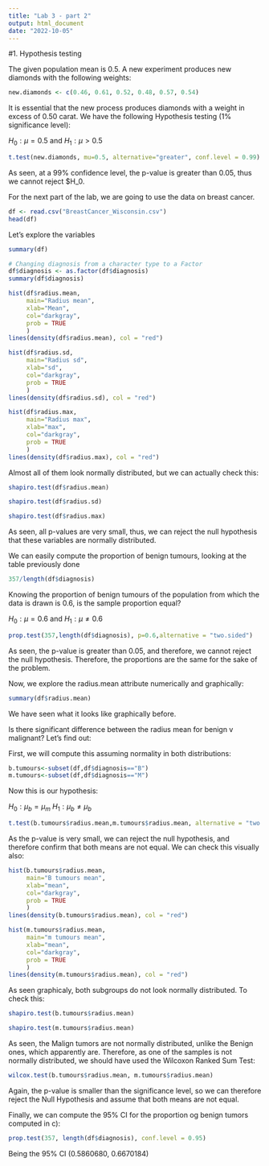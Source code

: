 ---
title: "Lab 3 - part 2"
output: html_document
date: "2022-10-05"
---
#1. Hypothesis testing

The given population mean is 0.5. A new experiment produces new diamonds with the following weights:

```{r}
new.diamonds <- c(0.46, 0.61, 0.52, 0.48, 0.57, 0.54)
```

It is essential that the new process produces diamonds with a weight in excess of 0.50 carat. We have the following Hypothesis testing (1% significance level):

$H_0: \mu=0.5$ and $H_1: \mu \gt 0.5$

```{r}
t.test(new.diamonds, mu=0.5, alternative="greater", conf.level = 0.99)
```
As seen, at a 99% confidence level, the p-value is greater than 0.05, thus we cannot reject $H_0. 

For the next part of the lab, we are going to use the data on breast cancer.

```{r}
df <- read.csv("BreastCancer_Wisconsin.csv")
head(df)
```
Let's explore the variables

```{r}
summary(df)
```

```{r}
# Changing diagnosis from a character type to a Factor
df$diagnosis <- as.factor(df$diagnosis)
summary(df$diagnosis)
```

```{r}
hist(df$radius.mean, 
     main="Radius mean", 
     xlab="Mean", 
     col="darkgray",
     prob = TRUE
     )
lines(density(df$radius.mean), col = "red") 
```

```{r}
hist(df$radius.sd, 
     main="Radius sd", 
     xlab="sd", 
     col="darkgray",
     prob = TRUE
     )
lines(density(df$radius.sd), col = "red") 
```

```{r}
hist(df$radius.max, 
     main="Radius max", 
     xlab="max", 
     col="darkgray",
     prob = TRUE
     )
lines(density(df$radius.max), col = "red") 
```

Almost all of them look normally distributed, but we can actually check this:

```{r}
shapiro.test(df$radius.mean)
```

```{r}
shapiro.test(df$radius.sd)
```

```{r}
shapiro.test(df$radius.max)
```

As seen, all p-values are very small, thus, we can reject the null hypothesis that these variables are normally distributed.

We can easily compute the proportion of benign tumours, looking at the table previously done

```{r}
357/length(df$diagnosis)
```

Knowing the proportion of benign tumours of the population from which the data is drawn is 0.6, is the sample proportion equal?

$H_0: \mu=0.6$ and $H_1: \mu \ne 0.6$

```{r}
prop.test(357,length(df$diagnosis), p=0.6,alternative = "two.sided")
```

As seen, the p-value is greater than 0.05, and therefore, we cannot reject the null hypothesis. Therefore, the proportions are the same for the sake of the problem. 

Now, we explore the radius.mean attribute numerically and graphically:

```{r}
summary(df$radius.mean)
```

We have seen what it looks like graphically before.

Is there significant difference between the radius mean for benign v malignant? Let's find out:

First, we will compute this assuming normality in both distributions:

```{r}
b.tumours<-subset(df,df$diagnosis=="B")
m.tumours<-subset(df,df$diagnosis=="M")
```

Now this is our hypothesis:

$H_0: \mu_{b}=\mu_{m}$ $H_1: \mu_{b} \ne \mu_{b}$

```{r}
t.test(b.tumours$radius.mean,m.tumours$radius.mean, alternative = "two.sided")

```

As the p-value is very small, we can reject the null hypothesis, and therefore confirm that both means are not equal. We can check this visually also:

```{r}
hist(b.tumours$radius.mean, 
     main="B tumours mean", 
     xlab="mean", 
     col="darkgray",
     prob = TRUE
     )
lines(density(b.tumours$radius.mean), col = "red")
```

```{r}
hist(m.tumours$radius.mean, 
     main="m tumours mean", 
     xlab="mean", 
     col="darkgray",
     prob = TRUE
     )
lines(density(m.tumours$radius.mean), col = "red")
```
As seen graphicaly, both subgroups do not look normally distributed. To check this:

```{r}
shapiro.test(b.tumours$radius.mean)
```
```{r}
shapiro.test(m.tumours$radius.mean)
```
As seen, the Malign tumors are not normally distributed, unlike the Benign ones, which apparently are. Therefore, as one of the samples is not normally distributed, we should have used the Wilcoxon Ranked Sum Test:

```{r}
wilcox.test(b.tumours$radius.mean, m.tumours$radius.mean)
```
Again, the p-value is smaller than the significance level, so we can therefore reject the Null Hypothesis and assume that both means are not equal.

Finally, we can compute the 95% CI for the proportion og benign tumors computed in c):

```{r}
prop.test(357, length(df$diagnosis), conf.level = 0.95)
```
Being the 95% CI (0.5860680, 0.6670184)

